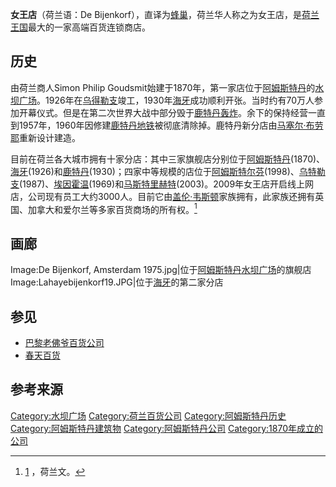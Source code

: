 {{Infobox company
| name      =女王店<br>De Bijenkorf
| logo       = De Bijenkorf logo.svg
| image      = Bijenkorf2.jpg
| type       = {{NLD}}[[百货商场|百货商场]]
| foundation = {{Start date and age|1870}}
| location   = [[阿姆斯特丹|阿姆斯特丹]]
| area_served =[[海牙|海牙]]<br>[[鹿特丹|鹿特丹]]<br>[[阿姆斯特尔芬|阿姆斯特尔芬]]<br>[[乌特勒支|乌特勒支]]<br>[[埃因霍温|埃因霍温]]<br>[[马斯特里赫特|马斯特里赫特]]<br>[[布雷达|布雷达]]<br>[[格罗宁根|格罗宁根]]<br>[[斯海尔托亨博斯|斯海尔托亨博斯]]
| founder    = Simon Philip Goudsmit
| key_people =
| industry   = [[零售|零售]]
| products   = [[服饰|服饰]]，[[鞋子|鞋子]]，床上用具，[[家具|家具]]，[[珠宝|珠宝]]，化妆品
| homepage   = {{URL|www.debijenkorf.nl}}
}}
'''女王店'''（荷兰语：De Bijenkorf），直译为[[蜂巢|蜂巢]]，荷兰华人称之为女王店，是[[荷兰王国|荷兰王国]]最大的一家高端百货连锁商店。

== 历史 ==
由荷兰商人Simon Philip Goudsmit始建于1870年，第一家店位于[[阿姆斯特丹|阿姆斯特丹]]的[[水坝广场|水坝广场]]。1926年在[[乌得勒支|乌得勒支]]竣工，1930年[[海牙|海牙]]成功顺利开张。当时约有70万人参加开幕仪式。但是在第二次世界大战中部分毁于[[鹿特丹轰炸|鹿特丹轰炸]]。余下的保持经营一直到1957年，1960年因修建[[鹿特丹地铁|鹿特丹地铁]]被彻底清除掉。鹿特丹新分店由[[马塞尔·布劳耶|马塞尔·布劳耶]]重新设计建造。

目前在荷兰各大城市拥有十家分店：其中三家旗舰店分别位于[[阿姆斯特丹|阿姆斯特丹]](1870)、[[海牙|海牙]](1926)和[[鹿特丹|鹿特丹]](1930)；四家中等规模的店位于[[阿姆斯特尔芬|阿姆斯特尔芬]](1998)、[[乌特勒支|乌特勒支]](1987)、[[埃因霍温|埃因霍温]](1969)和[[马斯特里赫特|马斯特里赫特]](2003)。2009年女王店开启线上网店，公司现有员工大约3000人。目前它由[[盖伦·韦斯顿|盖伦·韦斯顿]]家族拥有，此家族还拥有英国、加拿大和爱尔兰等多家百货商场的所有权。<ref>[http://www.debijenkorf.nl/facts-and-figures] {{Wayback|url=http://www.debijenkorf.nl/facts-and-figures |date=20160612165558 }}，荷兰文。</ref>

== 画廊 ==
<gallery>
Image:De Bijenkorf, Amsterdam 1975.jpg|位于[[阿姆斯特丹|阿姆斯特丹]][[水坝广场|水坝广场]]的旗舰店
Image:Lahayebijenkorf19.JPG|位于[[海牙|海牙]]的第二家分店
</gallery>

== 参见 ==
*[[巴黎老佛爷百货公司|巴黎老佛爷百货公司]]
*[[春天百货|春天百货]]

== 参考来源 ==
{{Reflist}}

[[Category:水坝广场|Category:水坝广场]]
[[Category:荷兰百货公司|Category:荷兰百货公司]]
[[Category:阿姆斯特丹历史|Category:阿姆斯特丹历史]]
[[Category:阿姆斯特丹建筑物|Category:阿姆斯特丹建筑物]]
[[Category:阿姆斯特丹公司|Category:阿姆斯特丹公司]]
[[Category:1870年成立的公司|Category:1870年成立的公司]]